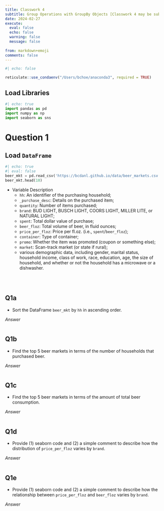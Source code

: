 ```yaml
---
title: Classwork 4
subtitle: Group Operations with GroupBy Objects [Classwork 4 may be subject to change during the Module.]
date: 2024-02-27
execute: 
  eval: false
  echo: false
  warning: false
  message: false
  
from: markdown+emoji
comments: false
---
```


```r
#| echo: false

reticulate::use_condaenv("/Users/bchoe/anaconda3", required = TRUE)
```


## Load Libraries

```python
#| echo: true
import pandas as pd
import numpy as np
import seaborn as sns
```

# Question 1

## Load `DataFrame`

```python
#| echo: true
#| eval: false
beer_mkt = pd.read_csv('https://bcdanl.github.io/data/beer_markets.csv')
beer_mkt.head(10)
```

-   Variable Description
    -   `hh`: An identifier of the purchasing household;
    -   `_purchase_desc`: Details on the purchased item;
    -   `quantity`: Number of items purchased;
    -   `brand`: BUD LIGHT, BUSCH LIGHT, COORS LIGHT, MILLER LITE, or NATURAL LIGHT;
    -   `spent`: Total dollar value of purchase;
    -   `beer_floz`: Total volume of beer, in fluid ounces;
    -   `price_per_floz`: Price per fl.oz. (i.e., `spent`/`beer_floz`);
    -   `container`: Type of container;
    -   `promo`: Whether the item was promoted (coupon or something else);
    -   `market`: Scan-track market (or state if rural);
    -   various demographic data, including gender, marital status, household income, class of work, race, education, age, the size of household, and whether or not the household has a microwave or a dishwasher.

<br><br>

## Q1a

-   Sort the DataFrame `beer_mkt` by `hh` in ascending order.
<br>

*Answer*
```python

```

## Q1b

-   Find the top 5 beer markets in terms of the number of households that purchased beer.
<br>

*Answer*
```python

```

## Q1c

-   Find the top 5 beer markets in terms of the amount of total beer consumption.
<br>

*Answer*
```python

```

## Q1d

-   Provide (1) seaborn code and (2) a simple comment to describe how the distribution of `price_per_floz` varies by `brand`.
<br>

*Answer*
```python

```

## Q1e

-   Provide (1) seaborn code and (2) a simple comment to describe how the relationship between `price_per_floz` and `beer_floz` varies by `brand`.
<br>

*Answer*
```python

```


